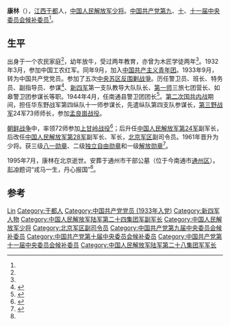 '''康林'''（{{bd|1916年|5月|1995年|7月9日}}），[[江西省|江西]][[于都县|于都]]人，[[中国人民解放军少将|中国人民解放军少将]]。[[中国共产党第九届中央委员会候补委员|中国共产党第九]]、[[中国共产党第十届中央委员会候补委员|十]]、[[中国共产党第十一届中央委员会候补委员|十一届中央委员会候补委员]]<ref name="a1"/>。

== 生平 ==
出身于一个农民家庭<ref name="a1"/>，幼年放牛，受过两年教育，亦曾为木匠学徒两年<ref name="a2"/>。1932年3月，参加中国工农红军。同年9月，加入[[中国共产主义青年团|中国共产主义青年团]]。1933年9月，转为中国共产党党员。参加了五次[[中央苏区反围剿战爭|中央苏区反围剿战爭]]。历任警卫员、班长、特务员、副指导员、参谋<ref name="a1">{{Cite web |url=http://dangshi.people.com.cn/GB/165617/165618/166491/167909/12289532.html |title=康林 |accessdate=2018-06-16 |author= |date= |work= |publisher=人民网 |language=Zh-hans |archive-date=2018-06-16 |archive-url=https://web.archive.org/web/20180616030124/http://dangshi.people.com.cn/GB/165617/165618/166491/167909/12289532.html |dead-url=no }}</ref>、[[新四军|新四军]]第一支队教导大队队长、[[新四军第一师|第一师]]三旅七团营长、如皋警卫团参谋长等职。1944年4月，任南通县警卫团团长<ref name="a2">{{Cite web |url=http://sz.tz.gov.cn/tzsz/main.html |title=第三十三篇人物》第一章人物传略 |accessdate=2018-06-16 |author= |date= |work= |publisher=南通市通话区史志网，来源：《通州市志》（1993-2009） |language=Zh-hans |archive-url=https://web.archive.org/web/20180615191107/http://sz.tz.gov.cn/tzsz/main.html |archive-date=2018-06-15 |dead-url=yes }}</ref>。[[第二次国共内战|第二次国共内战]]期间，担任华东野战军第四纵队十一师参谋长，先遣纵队第四支队参谋长，[[第三野战军|第三野战军]]24军73师师长，参加[[孟良崮战役|孟良崮战役]]。

[[朝鲜战争|朝鲜战争]]中，率领72师参加[[上甘岭战役|上甘岭战役]]<ref>{{cite news|author=皮效农　皮卫华|title=父亲皮定均在上甘岭的日日夜夜|url=http://www.gmw.cn/content/2010-07/07/content_1170449.htm|accessdate=2014-01-01|newspaper=光明网|archive-date=2015-09-24|archive-url=https://web.archive.org/web/20150924045255/http://www.gmw.cn/content/2010-07/07/content_1170449.htm|dead-url=no}}</ref>；后升任[[中国人民解放军第24军|中国人民解放军第24军]]副军长，后改任[[中国人民解放军第28军|中国人民解放军第28军]]副军长、军长，[[北京军区|北京军区]]副司令员。1961年晋升为少将。获三级[[八一勋章_(1955年)|八一勋章]]、二级[[独立自由勋章|独立自由勋章]]和一级[[解放勋章|解放勋章]]<ref>{{cite news|title=中国人民解放军开国将军－－康林少将|url=http://www.10000xing.cn/x088/2008files/20090305142944953.html|accessdate=2014-01-01|newspaper=万家姓|archive-date=2019-06-09|archive-url=https://web.archive.org/web/20190609152434/http://www.10000xing.cn/x088/2008files/20090305142944953.html|dead-url=no}}</ref>。

1995年7月，康林在北京逝世。安葬于通州市干部公墓（位于今南通市[[通州区_(南通市)|通州区]]）。[[彭冲|彭冲]]题词“戎马一生，丹心报国”<ref name="a2"/>。

== 参考 ==
{{reflist}}

{{Authority control}}
{{DEFAULTSORT:Kang康}}
[[Category:康姓|Lin]]
[[Category:于都人|Category:于都人]]
[[Category:中国共产党党员_(1933年入党)|Category:中国共产党党员 (1933年入党)]]
[[Category:新四军人物|Category:新四军人物]]
[[Category:中国人民解放军陆军第二十四集团军副军长|Category:中国人民解放军陆军第二十四集团军副军长]]
[[Category:中国人民解放军少将|Category:中国人民解放军少将]]
[[Category:北京军区副司令员|Category:北京军区副司令员]]
[[Category:中国共产党第九届中央委员会候补委员|Category:中国共产党第九届中央委员会候补委员]]
[[Category:中国共产党第十届中央委员会候补委员|Category:中国共产党第十届中央委员会候补委员]]
[[Category:中国共产党第十一届中央委员会候补委员|Category:中国共产党第十一届中央委员会候补委员]]
[[Category:中国人民解放军陆军第二十八集团军军长|Category:中国人民解放军陆军第二十八集团军军长]]